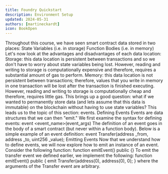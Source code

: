 ```yaml
---
title: Foundry Quickstart
description: Environment Setup
updated: 2024-05-31
authors: [martineckardt]
icon: BookOpen
---
```


Throughout this course, we have seen smart contract data stored in two places:
State Variables (i.e. in storage)
Function Bodies (i.e. in memory)
Let's now look at the advantages and disadvantages of each data location:
Storage: this data location is persistent between transactions and so we don't have to worry about state variables being lost. However, reading and writing to storage is computationally expensive and therefore, requires a substantial amount of gas to perform.
Memory:  this data location is not persistent between transactions; therefore, values that you write in memory in one transaction will be lost after the transaction is finished executing. However, reading and writing to storage is computationally cheap and therefore, requires little gas. 
This brings up a good question: what if we wanted to permanently store data (and lets assume that this data is immutable) on the blockchain without having to use state variables? This leads us to the topic of this section: events.
Defining Events
Events are data structures that we can then "emit." We first examine the syntax for defining events:
event <event_name>(event_args)
The definition of an event goes in the body of a smart contract (but never within a function body). Below is a simple example of an event definition:
event Transfer(address _from, address _to, uint256 _value);
Emitting Events
Now that we understand how to define events, we will now explore how to emit an instance of an event. Consider the following function:
function emitEvent() public {}
To emit the transfer event we defined earlier, we implement the following:
function emitEvent() public {
    emit Transfer(address(0), address(0), 0);
}
where the arguments of the Transfer event are arbitrary. 